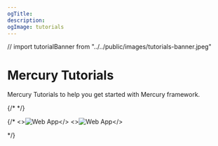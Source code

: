 ```yaml
---
ogTitle:
description:
ogImage: tutorials
---
```


// import tutorialBanner from "../../public/images/tutorials-banner.jpeg"


# Mercury Tutorials

Mercury Tutorials to help you get started with Mercury framework.

<Cards>
  <Card icon={pdfIcon} title="Create and display PDF" href="/tutorials/jupyter-notebook-create-display-pdf"/>
  <Card icon={dashboardIcon} title="Create Dashboard" href="/tutorials/dashboard-python-jupyter-notebook"/>
  <Card icon={presentationIcon} title="Create Presentation" href="/tutorials/presentation-python-jupyter-notebook"/>
  <Card icon={reportIcon} title="Create Report" href="/tutorials/report-python-jupyter-notebook"/>
  <Card icon={webAppIcon} title="Create Web App" href="/tutorials/web-app-python-jupyter-notebook"/>
  <Card icon={websiteIcon} title="Create Website" href="/tutorials/website-python-jupyter-notebook"/>
  <Card icon={squareNumberIcon} title="Vega-Altair Dashboard" href="/tutorials/vega-altair-dashboard"/>
</Cards>

{/* <Screenshot src={tutorialBanner} width="100%" alt="Inspiration for your projects" full={false}/>   */}



{/* <Cards num={2}>
  <Card
    image
    arrow
    title="Create Web App"
    href="/tutorials/web-app-python-jupyter-notebook/">
    <>![Web App](/images/hello-world-app-3.png)</>
  </Card>
  <Card
    image
    arrow
    title="Create Website"
    href="/tutorials/website-python-jupyter-notebook/">
    <>![Web App](/images/static-notebook-app.png)</>
  </Card>
  
</Cards> */}
